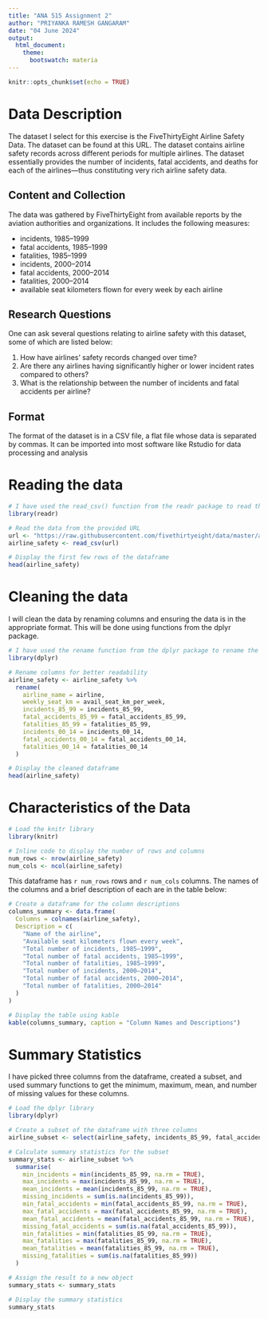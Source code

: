 ---
title: "ANA 515 Assignment 2"
author: "PRIYANKA RAMESH GANGARAM"
date: "04 June 2024"
output: 
  html_document:
    theme: 
      bootswatch: materia
---

```{r setup, include=FALSE}
knitr::opts_chunk$set(echo = TRUE)
```

# Data Description

The dataset I select for this exercise is the FiveThirtyEight Airline Safety Data. The dataset can be found at this URL. The dataset contains airline safety records across different periods for multiple airlines. The dataset essentially provides the number of incidents, fatal accidents, and deaths for each of the airlines—thus constituting very rich airline safety data.

## Content and Collection

The data was gathered by FiveThirtyEight from available reports by the aviation authorities and organizations. It includes the following measures:

-   incidents, 1985–1999
-   fatal accidents, 1985–1999
-   fatalities, 1985–1999
-   incidents, 2000–2014
-   fatal accidents, 2000–2014
-   fatalities, 2000–2014
-   available seat kilometers flown for every week by each airline

## Research Questions

One can ask several questions relating to airline safety with this dataset, some of which are listed below:

1.  How have airlines' safety records changed over time?
2.  Are there any airlines having significantly higher or lower incident rates compared to others?
3.  What is the relationship between the number of incidents and fatal accidents per airline?

## Format

The format of the dataset is in a CSV file, a flat file whose data is separated by commas. It can be imported into most software like Rstudio for data processing and analysis

# Reading the data

```{r, echo=TRUE}
# I have used the read_csv() function from the readr package to read the datarary
library(readr)

# Read the data from the provided URL
url <- "https://raw.githubusercontent.com/fivethirtyeight/data/master/airline-safety/airline-safety.csv"
airline_safety <- read_csv(url)

# Display the first few rows of the dataframe
head(airline_safety)
```

# Cleaning the data

I will clean the data by renaming columns and ensuring the data is in the appropriate format. This will be done using functions from the dplyr package.

```{r, echo=TRUE}
# I have used the rename function from the dplyr package to rename the columns for better readability.
library(dplyr)

# Rename columns for better readability
airline_safety <- airline_safety %>%
  rename(
    airline_name = airline,
    weekly_seat_km = avail_seat_km_per_week,
    incidents_85_99 = incidents_85_99,
    fatal_accidents_85_99 = fatal_accidents_85_99,
    fatalities_85_99 = fatalities_85_99,
    incidents_00_14 = incidents_00_14,
    fatal_accidents_00_14 = fatal_accidents_00_14,
    fatalities_00_14 = fatalities_00_14
  )

# Display the cleaned dataframe
head(airline_safety)

```

# Characteristics of the Data

```{r, echo=TRUE}
# Load the knitr library
library(knitr)

# Inline code to display the number of rows and columns
num_rows <- nrow(airline_safety)
num_cols <- ncol(airline_safety)
```

This dataframe has `r num_rows` rows and `r num_cols` columns. The names of the columns and a brief description of each are in the table below:

```{r, echo=TRUE}
# Create a dataframe for the column descriptions
columns_summary <- data.frame(
  Columns = colnames(airline_safety),
  Description = c(
    "Name of the airline",
    "Available seat kilometers flown every week",
    "Total number of incidents, 1985–1999",
    "Total number of fatal accidents, 1985–1999",
    "Total number of fatalities, 1985–1999",
    "Total number of incidents, 2000–2014",
    "Total number of fatal accidents, 2000–2014",
    "Total number of fatalities, 2000–2014"
  )
)

# Display the table using kable
kable(columns_summary, caption = "Column Names and Descriptions")
```
# Summary Statistics
I have picked three columns from the dataframe, created a subset, and used summary functions to get the minimum, maximum, mean, and number of missing values for these columns.


```{r, echo=TRUE}
# Load the dplyr library
library(dplyr)

# Create a subset of the dataframe with three columns
airline_subset <- select(airline_safety, incidents_85_99, fatal_accidents_85_99, fatalities_85_99)

# Calculate summary statistics for the subset
summary_stats <- airline_subset %>%
  summarise(
    min_incidents = min(incidents_85_99, na.rm = TRUE),
    max_incidents = max(incidents_85_99, na.rm = TRUE),
    mean_incidents = mean(incidents_85_99, na.rm = TRUE),
    missing_incidents = sum(is.na(incidents_85_99)),
    min_fatal_accidents = min(fatal_accidents_85_99, na.rm = TRUE),
    max_fatal_accidents = max(fatal_accidents_85_99, na.rm = TRUE),
    mean_fatal_accidents = mean(fatal_accidents_85_99, na.rm = TRUE),
    missing_fatal_accidents = sum(is.na(fatal_accidents_85_99)),
    min_fatalities = min(fatalities_85_99, na.rm = TRUE),
    max_fatalities = max(fatalities_85_99, na.rm = TRUE),
    mean_fatalities = mean(fatalities_85_99, na.rm = TRUE),
    missing_fatalities = sum(is.na(fatalities_85_99))
  )

# Assign the result to a new object
summary_stats <- summary_stats

# Display the summary statistics
summary_stats

```
